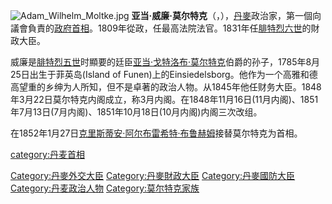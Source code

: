 [[File:Adam_Wilhelm_Moltke.jpg|thumb]]
'''亚当·威廉·莫尔特克'''（{{lang-da|'''Adam Wilhelm Moltke'''}}，{{bd|1785年|8月25日|1864年|2月15日|catIdx=Moltke}}），[[丹麥|丹麥]]政治家，第一個向議會負責的[[丹麦首相列表|政府首相]]。1809年從政，任最高法院法官。1831年任[[弗雷德里克六世|腓特烈六世]]的財政大臣。

威廉是[[弗雷德里克五世|腓特烈五世]]时顯要的廷臣[[亚当·戈特洛布·莫尔特克|亚当·戈特洛布·莫尔特克]]伯爵的孙子，1785年8月25日出生于菲英岛(Island of Funen)上的Einsiedelsborg。他作为一个高雅和德高望重的乡绅为人所知，但不是卓著的政治人物。从1845年他任财务大臣。1848年3月22日莫尔特克内阁成立，称3月内阁。在1848年11月16日(11月内阁)、1851年7月13日(7月内阁)、1851年10月18日(10月内阁)内阁三次改组。

在1852年1月27日[[克里斯蒂安·阿尔布雷希特·布鲁赫姆|克里斯蒂安·阿尔布雷希特·布鲁赫姆]]接替莫尔特克为首相。

{{start box}}
{{s-before|新官职}}
{{s-title|[[丹麦首相列表|丹麦首相]]|1848年3月22日-1852年1月27日}}
{{s-after|[[克里斯蒂安·阿尔布雷希特·布鲁赫姆|克里斯蒂安·阿尔布雷希特·布鲁赫姆]]}}
{{s-before|新官职}}
{{s-title|[[丹麦财政大臣|丹麦财政大臣]]|1848年3月22日-1848年11月16日}}
{{s-after|[[威廉·Sponneck|威廉·Sponneck]]}}
{{s-before|新官职}}
{{s-title|[[丹麦海军大臣|丹麦海军大臣]]|1848年3月22日-1852年4月6日}}
{{s-after|[[克里斯蒂安·克里斯托弗·Zahrtmann|克里斯蒂安·克里斯托弗·Zahrtmann]]}}
{{end box}}

{{Authority control}}
{{DEFAULTSORT:Moltke, Adam Wilhelm}}
[[category:丹麦首相|category:丹麦首相]]
[[Category:丹麥外交大臣|Category:丹麥外交大臣]]
[[Category:丹麥財政大臣|Category:丹麥財政大臣]]
[[Category:丹麥國防大臣|Category:丹麥國防大臣]]
[[Category:丹麦政治人物|Category:丹麦政治人物]]
[[Category:莫尔特克家族|Category:莫尔特克家族]]